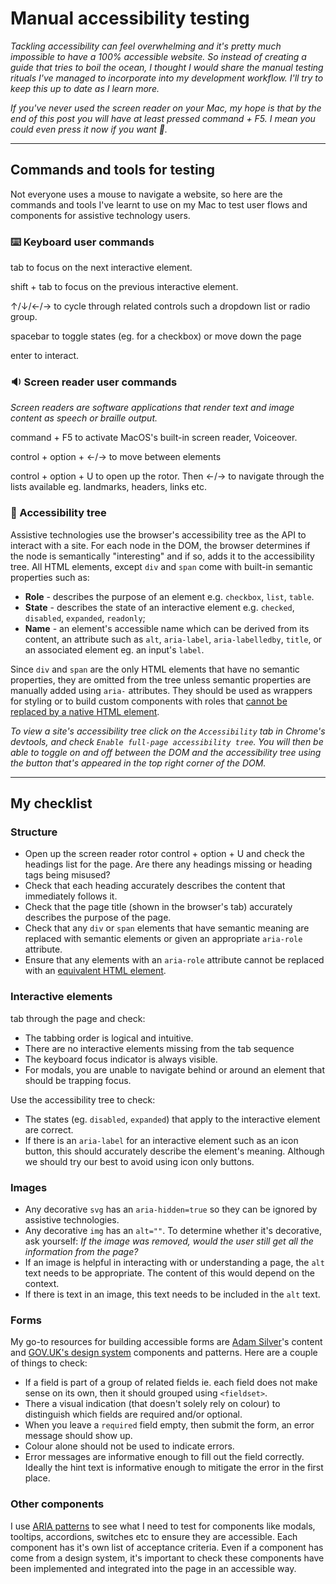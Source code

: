
<Helmet>
  <title>Manual accessibility testing | Alizeh Khan</title>
</Helmet>

# Manual accessibility testing

<Container>

*Tackling accessibility can feel overwhelming and it's pretty much impossible to have a 100% accessible website. So instead of creating a guide that tries to boil the ocean, I thought I would share the manual testing rituals I've managed to incorporate into my development workflow. I'll try to keep this up to date as I learn more.*

*If you've never used the screen reader on your Mac, my hope is that by the end of this post you will have at least pressed <Key>command</Key> + <Key>F5</Key>. I mean you could even press it now if you want 🤷.*

---

## Commands and tools for testing

Not everyone uses a mouse to navigate a website, so here are the commands and tools I've learnt to use on my Mac to test user flows and components for assistive technology users.

### ⌨️ Keyboard user commands

<Key>tab</Key> to focus on the next interactive element.

<Key>shift</Key> + <Key>tab</Key> to focus on the previous interactive element.

<Key>↑</Key>/<Key>↓</Key>/<Key>←</Key>/<Key>→</Key> to cycle through related controls
such a dropdown list or radio group.

<Key>spacebar</Key> to toggle states (eg. for a checkbox) or move down the page

<Key>enter</Key> to interact.

### 🔉 Screen reader user commands

*Screen readers are software applications that render text and image content as speech or braille output.*

<Key>command</Key> + <Key>F5</Key> to activate MacOS's built-in screen reader, Voiceover.

<Key>control</Key> + <Key>option</Key> + <Key>←</Key>/<Key>→</Key> to move between
elements

<Key>control</Key> + <Key>option</Key> + <Key>U</Key> to open up the rotor. Then
<Key>←</Key>/<Key>→</Key> to navigate through the lists available eg. landmarks,
headers, links etc.

### 🌳 Accessibility tree

Assistive technologies use the browser's accessibility tree as the API to interact with a site. For each node in the DOM, the browser determines if the node is semantically "interesting" and if so, adds it to the accessibility tree. All HTML elements, except `div` and `span` come with built-in semantic properties such as:

- **Role** - describes the purpose of an element e.g. `checkbox`, `list`, `table`.
- **State** - describes the state of an interactive element e.g. `checked`, `disabled`, `expanded`, `readonly`;
- **Name** - an element's accessible name which can be derived from its content, an attribute such as `alt`, `aria-label`, `aria-labelledby`, `title`, or an associated element eg. an input's `label`.

Since `div` and `span` are the only HTML elements that have no semantic properties, they are omitted from the tree unless semantic properties are manually added using `aria-` attributes. They should be used as wrappers for styling or to build custom components with roles that [cannot be replaced by a native HTML element](https://www.w3.org/WAI/ARIA/apg/practices/structural-roles/).

*To view a site's accessibility tree click on the `Accessibility` tab in Chrome's devtools, and check `Enable full-page accessibility tree`. You will then be able to toggle on and off between the DOM and the accessibility tree using the button that's appeared in the top right corner of the DOM.*

---

## My checklist

### Structure

- Open up the screen reader rotor <Key>control</Key> + <Key>option</Key> + <Key>U</Key> and check the headings list for the page. Are there any headings missing or heading tags being misused?
- Check that each heading accurately describes the content that immediately follows it.
- Check that the page title (shown in the browser's tab) accurately describes the purpose of the page.
- Check that any `div` or `span` elements that have semantic meaning are replaced with semantic elements or given an appropriate `aria-role` attribute.
- Ensure that any elements with an `aria-role` attribute cannot be replaced with an [equivalent HTML element](https://www.w3.org/WAI/ARIA/apg/practices/structural-roles/).

### Interactive elements

<Key>tab</Key> through the page and check:

- The tabbing order is logical and intuitive.
- There are no interactive elements missing from the tab sequence
- The keyboard focus indicator is always visible.
- For modals, you are unable to navigate behind or around an element that should be trapping focus.

Use the accessibility tree to check:

- The states (eg. `disabled`, `expanded`) that apply to the interactive element are correct.
- If there is an `aria-label` for an interactive element such as an icon button, this should accurately describe the element's meaning. Although we should try our best to avoid using icon only buttons.

### Images

- Any decorative `svg` has an `aria-hidden=true` so they can be ignored by assistive technologies.
- Any decorative `img` has an `alt=""`. To determine whether it's decorative, ask yourself: *If the image was removed, would the user still get all the information from the page?*
- If an image is helpful in interacting with or understanding a page, the `alt` text needs to be appropriate. The content of this would depend on the context.
- If there is text in an image, this text needs to be included in the `alt` text.

### Forms

My go-to resources for building accessible forms are [Adam Silver](https://adamsilver.io)'s content and [GOV.UK's design system](https://design-system.service.gov.uk/) components and patterns. Here are a couple of things to check:

- If a field is part of a group of related fields ie. each field does not make sense on its own, then it should grouped using `<fieldset>`.
- There a visual indication (that doesn't solely rely on colour) to distinguish which fields are required and/or optional.
- When you leave a `required` field empty, then submit the form, an error message should show up.
- Colour alone should not be used to indicate errors.
- Error messages are informative enough to fill out the field correctly. Ideally the hint text is informative enough to mitigate the error in the first place.

### Other components

I use [ARIA patterns](https://www.w3.org/WAI/ARIA/apg/patterns/) to see what I need to test for components like modals, tooltips, accordions, switches etc to ensure they are accessible. Each component has it's own list of acceptance criteria. Even if a component has come from a design system, it's important to check these components have been implemented and integrated into the page in an accessible way.

</Container>
